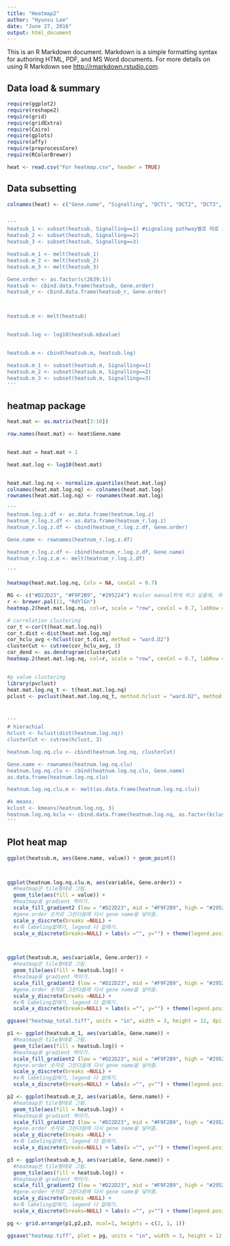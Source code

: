 ```yaml
---
title: "Heatmap2"
author: "Hyunsu Lee"
date: "June 27, 2016"
output: html_document
---
```


This is an R Markdown document. Markdown is a simple formatting syntax for authoring HTML, PDF, and MS Word documents. For more details on using R Markdown see <http://rmarkdown.rstudio.com>.

## Data load & summary
```r
require(ggplot2)
require(reshape2)
require(grid)
require(gridExtra)
require(Cairo)
require(gplots)
require(affy)
require(preprocessCore)
require(RColorBrewer)

heat <- read.csv("For heatmap.csv", header = TRUE)
```

## Data subsetting 
```r

colnames(heat) <- c("Gene.name", "Signalling", "DCT1", "DCT2", "DCT3", "ERST2", "ERST3", "LC1", "LC2", "LC3")


'''
heatsub_1 <- subset(heatsub, Signalling==1) #signaling pathway별로 따로 그린다음 grid형태로 그리기위한 작업, faceting은 안된다. 
heatsub_2 <- subset(heatsub, Signalling==2)
heatsub_3 <- subset(heatsub, Signalling==3)

heatsub.m_1 <- melt(heatsub_1)
heatsub.m_2 <- melt(heatsub_2)
heatsub.m_3 <- melt(heatsub_3)

Gene.order <- as.factor(c(2639:1))
heatsub <- cbind.data.frame(heatsub, Gene.order)
heatsub_r <- cbind.data.frame(heatsub_r, Gene.order)



heatsub.m <- melt(heatsub)


heatsub.log <- log10(heatsub.m$value)


heatsub.m <- cbind(heatsub.m, heatsub.log)

heatsub.m_1 <- subset(heatsub.m, Signalling==1)
heatsub.m_2 <- subset(heatsub.m, Signalling==2)
heatsub.m_3 <- subset(heatsub.m, Signalling==3)
'''

```

## heatmap package
```r
heat.mat <- as.matrix(heat[3:10])

row.names(heat.mat) <- heat$Gene.name


heat.mat = heat.mat + 1

heat.mat.log <- log10(heat.mat)


heat.mat.log.nq <- normalize.quantiles(heat.mat.log)
colnames(heat.mat.log.nq) <- colnames(heat.mat.log)
rownames(heat.mat.log.nq) <- rownames(heat.mat.log)

'''
heatnum.log.z.df <- as.data.frame(heatnum.log.z)
heatnum_r.log.z.df <- as.data.frame(heatnum_r.log.z)
heatnum_r.log.z.df <- cbind(heatnum_r.log.z.df, Gene.order)

Gene.name <- rownames(heatnum_r.log.z.df)

heatnum_r.log.z.df <- cbind(heatnum_r.log.z.df, Gene.name)
heatnum_r.log.z.m <- melt(heatnum_r.log.z.df)

'''

heatmap(heat.mat.log.nq, Colv = NA, cexCol = 0.7)

RG <- c("#D22D23", "#F9F2B9", "#295224") #color manual하게 하고 싶을때, 하지만 discrete하게 색이 들어감(이 경우 삼색밖에 표현이 안됨)
r <- brewer.pal(11, "RdYlGn")
heatmap.2(heat.mat.log.nq, col=r, scale = "row", cexCol = 0.7, labRow = NA, key = T, trace = "none", density.info = "none", dendrogram = "row", Colv = NA)

# correlation clustering
cor_t <-cor(t(heat.mat.log.nq))
cor_t.dist <-dist(heat.mat.log.nq)
cor_hclu_avg <-hclust(cor_t.dist, method = "ward.D2")
clusterCut <- cutree(cor_hclu_avg, 3)
cor_dend <- as.dendrogram(clusterCut)
heatmap.2(heat.mat.log.nq, col=r, scale = "row", cexCol = 0.7, labRow = NA, key = T, trace = "none", density.info = "none", dendrogram = "row", Colv = NA, Rowv=clusterCut)


#p value clustering
library(pvclust)
heat.mat.log.nq_t <- t(heat.mat.log.nq)
pclust <- pvclust(heat.mat.log.nq_t, method.hclust = "ward.D2", method.dist = "euclidean")



'''
# hierachial
hclust <- hclust(dist(heatnum.log.nq))
clusterCut <- cutree(hclust, 3)

heatnum.log.nq.clu <- cbind(heatnum.log.nq, clusterCut)

Gene.name <- rownames(heatnum.log.nq.clu)
heatnum.log.nq.clu <- cbind(heatnum.log.nq.clu, Gene.name)
as.data.frame(heatnum.log.nq.clu)

heatnum.log.nq.clu.m <- melt(as.data.frame(heatnum.log.nq.clu))

#k means.
kclust <- kmeans(heatnum.log.nq, 3)
heatnum.log.nq.kclu <- cbind.data.frame(heatnum.log.nq, as.factor(kclust$cluster))
'''
```

## Plot heat map
```r

ggplot(heatsub.m, aes(Gene.name, value)) + geom_point()



ggplot(heatnum.log.nq.clu.m, aes(variable, Gene.order)) +
  #heatmap은 tile형태로 그림. 
  geom_tile(aes(fill = value)) + 
  #heatmap용 gradient 먹이기.
  scale_fill_gradient2 (low = "#D22D23", mid = "#F9F2B9", high = "#295224") +
  #gene.order 숫자로 그린다음에 다시 gene name을 넣어줌.
  scale_y_discrete(breaks =NULL) +
  #x축 labeling없애기, legend 다 없애기.
  scale_x_discrete(breaks=NULL) + labs(x ="", y="") + theme(legend.position="none")



ggplot(heatsub.m, aes(variable, Gene.order)) +
  #heatmap은 tile형태로 그림. 
  geom_tile(aes(fill = heatsub.log)) + 
  #heatmap용 gradient 먹이기.
  scale_fill_gradient2 (low = "#D22D23", mid = "#F9F2B9", high = "#295224") +
  #gene.order 숫자로 그린다음에 다시 gene name을 넣어줌.
  scale_y_discrete(breaks =NULL) +
  #x축 labeling없애기, legend 다 없애기.
  scale_x_discrete(breaks=NULL) + labs(x ="", y="") + theme(legend.position="none")

ggsave("heatmap_total.tiff", units = "in", width = 3, height = 12, dpi =300)

p1 <- ggplot(heatsub.m_1, aes(variable, Gene.name)) + 
  #heatmap은 tile형태로 그림. 
  geom_tile(aes(fill = heatsub.log)) + 
  #heatmap용 gradient 먹이기.
  scale_fill_gradient2 (low = "#D22D23", mid = "#F9F2B9", high = "#295224") +
  #gene.order 숫자로 그린다음에 다시 gene name을 넣어줌.
  scale_y_discrete(breaks =NULL) +
  #x축 labeling없애기, legend 다 없애기.
  scale_x_discrete(breaks=NULL) + labs(x ="", y="") + theme(legend.position="none")

p2 <- ggplot(heatsub.m_2, aes(variable, Gene.name)) + 
  #heatmap은 tile형태로 그림. 
  geom_tile(aes(fill = heatsub.log)) + 
  #heatmap용 gradient 먹이기.
  scale_fill_gradient2 (low = "#D22D23", mid = "#F9F2B9", high = "#295224") +
  #gene.order 숫자로 그린다음에 다시 gene name을 넣어줌.
  scale_y_discrete(breaks =NULL) +
  #x축 labeling없애기, legend 다 없애기.
  scale_x_discrete(breaks=NULL) + labs(x ="", y="") + theme(legend.position="none")

p3 <- ggplot(heatsub.m_3, aes(variable, Gene.name)) + 
  #heatmap은 tile형태로 그림. 
  geom_tile(aes(fill = heatsub.log)) + 
  #heatmap용 gradient 먹이기.
  scale_fill_gradient2 (low = "#D22D23", mid = "#F9F2B9", high = "#295224") +
  #gene.order 숫자로 그린다음에 다시 gene name을 넣어줌.
  scale_y_discrete(breaks =NULL) +
  #x축 labeling없애기, legend 다 없애기.
  scale_x_discrete(breaks=NULL) + labs(x ="", y="") + theme(legend.position="none")

pg <- grid.arrange(p1,p2,p3, ncol=1, heights = c(2, 1, 1))

ggsave("heatmap.tiff", plot = pg, units = "in", width = 3, height = 12, dpi =300)


```